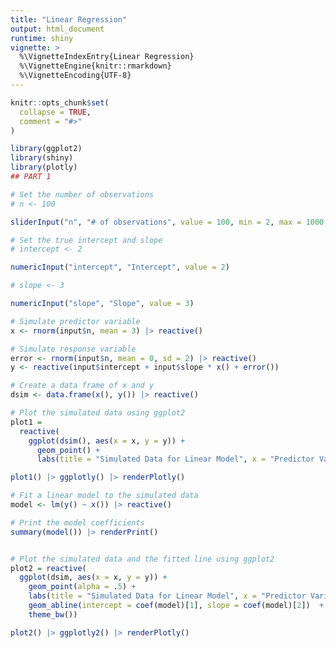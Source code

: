 ```yaml
---
title: "Linear Regression"
output: html_document
runtime: shiny
vignette: >
  %\VignetteIndexEntry{Linear Regression}
  %\VignetteEngine{knitr::rmarkdown}
  %\VignetteEncoding{UTF-8}
---
```


```r
knitr::opts_chunk$set(
  collapse = TRUE,
  comment = "#>"
)
```

```r

library(ggplot2)
library(shiny)
library(plotly)
## PART 1

# Set the number of observations
# n <- 100

sliderInput("n", "# of observations", value = 100, min = 2, max = 1000, step = 1)

```

```r
# Set the true intercept and slope
# intercept <- 2

numericInput("intercept", "Intercept", value = 2)

# slope <- 3

numericInput("slope", "Slope", value = 3)

# Simulate predictor variable
x <- rnorm(input$n, mean = 3) |> reactive()

# Simulate response variable
error <- rnorm(input$n, mean = 0, sd = 2) |> reactive()
y <- reactive(input$intercept + input$slope * x() + error())

# Create a data frame of x and y
dsim <- data.frame(x(), y()) |> reactive()

# Plot the simulated data using ggplot2
plot1 = 
  reactive(
    ggplot(dsim(), aes(x = x, y = y)) +
      geom_point() +
      labs(title = "Simulated Data for Linear Model", x = "Predictor Variable (X)", y = "Response Variable (Y)"))

plot1() |> ggplotly() |> renderPlotly()

# Fit a linear model to the simulated data
model <- lm(y() ~ x()) |> reactive()

# Print the model coefficients
summary(model()) |> renderPrint()


# Plot the simulated data and the fitted line using ggplot2 
plot2 = reactive(
  ggplot(dsim, aes(x = x, y = y)) +
    geom_point(alpha = .5) +
    labs(title = "Simulated Data for Linear Model", x = "Predictor Variable (X)", y = "Response Variable (Y)") +
    geom_abline(intercept = coef(model)[1], slope = coef(model)[2])  + 
    theme_bw())

plot2() |> ggplotly2() |> renderPlotly()


```
